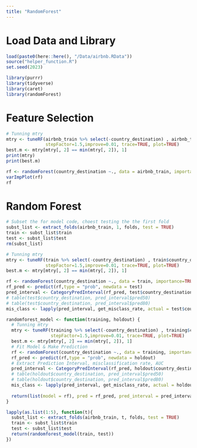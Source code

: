 ```yaml
---
title: "RandomForest"
---
```

# Load Data and Library
```r
load(paste0(here::here(), "/Data/airbnb.RData"))
source("helper_function.R")
set.seed(2023)

library(purrr)
library(tidyverse)
library(caret)
library(randomForest)
```

# Feature Selection
```r
# Tunning mtry
mtry <- tuneRF(airbnb_train %>% select(-country_destination) , airbnb_train$country_destination, ntreeTry=500,
               stepFactor=1.5,improve=0.01, trace=TRUE, plot=TRUE)
best.m <- mtry[mtry[, 2] == min(mtry[, 2]), 1]
print(mtry)
print(best.m)

rf <- randomForest(country_destination ~., data = airbnb_train, importance=TRUE, ntree = 500, mtry = best.m)
varImpPlot(rf)
rf
```



# Random Forest

```r
# Subset the for model code, choest testing the the first fold
subst_list <- extract_folds(airbnb_train, 1, folds, test = TRUE)
train <- subst_list$train
test <- subst_list$test
rm(subst_list)
```

```r
# Tunning mtry
mtry <- tuneRF(train %>% select(-country_destination) , train$country_destination, ntreeTry=500,
               stepFactor=1.5,improve=0.01, trace=TRUE, plot=TRUE)
best.m <- mtry[mtry[, 2] == min(mtry[, 2]), 1]

```
```r
rf <- randomForest(country_destination ~., data = train, importance=TRUE, ntree = 500, mtry = best.m)
rf_pred <- predict(rf,type = "prob", newdata = test)
pred_interval <- CategoryPredInterval(rf_pred, test$country_destination %>% levels())
# table(test$country_destination, pred_interval$pred50)
# table(test$country_destination, pred_interval$pred80)
mis_class <- lapply(pred_interval, get_misclass_rate, actual = test$country_destination)

```

```r
randomforest_model <- function(training, holdout) {
  # Tunning mtry
  mtry <- tuneRF(training %>% select(-country_destination) , training$country_destination, ntreeTry=500,
                 stepFactor=1.5,improve=0.01, trace=TRUE, plot=TRUE)
  best.m <- mtry[mtry[, 2] == min(mtry[, 2]), 1]
  # Fit Model & Make Prediction
  rf <- randomForest(country_destination ~., data = training, importance=TRUE, ntree = 500, mtry = best.m)
  rf_pred <- predict(rf,type = "prob", newdata = holdout)
  # Extract Prediction Interval, misclassification rate, AUC
  pred_interval <- CategoryPredInterval(rf_pred, holdout$country_destination %>% levels())
  # table(holdout$country_destination, pred_interval$pred50)
  # table(holdout$country_destination, pred_interval$pred80)
  mis_class <- lapply(pred_interval, get_misclass_rate, actual = holdout$country_destination)
  
  return(list(model = rf), pred = rf_pred, pred_interval = pred_interval, mis_class = mis_class)
}


```


```r
lapply(as.list(1:5), function(t){
  subst_list <- extract_folds(airbnb_train, t, folds, test = TRUE)
  train <- subst_list$train
  test <- subst_list$test
  return(randomforest_model(train, test))
})
```

